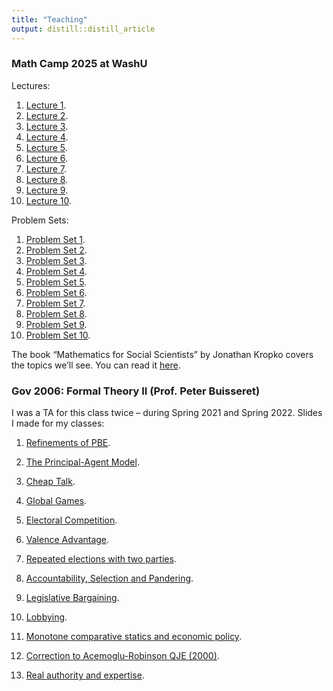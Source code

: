 ```yaml
---
title: "Teaching"
output: distill::distill_article
---
```


### Math Camp 2025 at WashU

Lectures:

1. [Lecture 1](files/mathcamp/lecture1.pdf).
2. [Lecture 2](files/mathcamp/lecture2.pdf).
3. [Lecture 3](files/mathcamp/lecture3.pdf).
4. [Lecture 4](files/mathcamp/lecture4.pdf).
5. [Lecture 5](files/mathcamp/lecture5.pdf).
6. [Lecture 6](files/mathcamp/lecture6.pdf).
7. [Lecture 7](files/mathcamp/lecture7.pdf).
8. [Lecture 8](files/mathcamp/lecture8.pdf).
9. [Lecture 9](files/mathcamp/lecture9.pdf).
9. [Lecture 10](files/mathcamp/lecture10.pdf).

Problem Sets:

1. [Problem Set 1](files/mathcamp/ps1.pdf).
2. [Problem Set 2](files/mathcamp/ps2.pdf).
3. [Problem Set 3](files/mathcamp/ps3.pdf).
4. [Problem Set 4](files/mathcamp/ps4.pdf).
5. [Problem Set 5](files/mathcamp/ps5.pdf).
6. [Problem Set 6](files/mathcamp/ps6.pdf).
7. [Problem Set 7](files/mathcamp/ps7.pdf).
8. [Problem Set 8](files/mathcamp/ps8.pdf).
9. [Problem Set 9](files/mathcamp/ps9.pdf).
10. [Problem Set 10](files/mathcamp/ps10.pdf).

The book "Mathematics for Social Scientists" by Jonathan Kropko covers the topics we'll see. You can read it [here](https://methods-sagepub-com.libproxy.wustl.edu/book/mono/mathematics-for-social-scientists/toc).


### Gov 2006: Formal Theory II (Prof. Peter Buisseret)

I was a TA for this class twice -- during Spring 2021 and Spring 2022. Slides I made for my classes:

1. [Refinements of PBE](files/data/gov2006/section1.pdf).

2. [The Principal-Agent Model](files/data/gov2006/section2.pdf).

3. [Cheap Talk](files/data/gov2006/section3.pdf).

4. [Global Games](files/data/gov2006/section4.pdf).

5. [Electoral Competition](files/data/gov2006/section5.pdf).

6. [Valence Advantage](files/data/gov2006/section6.pdf).

7. [Repeated elections with two parties](files/data/gov2006/section7.pdf).

8. [Accountability, Selection and Pandering](files/data/gov2006/section8.pdf).

9. [Legislative Bargaining](files/data/gov2006/section9.pdf).

10. [Lobbying](files/data/gov2006/section10.pdf).

11. [Monotone comparative statics and economic policy](files/data/gov2006/section11.pdf).

12. [Correction to Acemoglu-Robinson QJE (2000)](files/data/gov2006/section12.pdf).

13. [Real authority and expertise](files/data/gov2006/section13.pdf).

